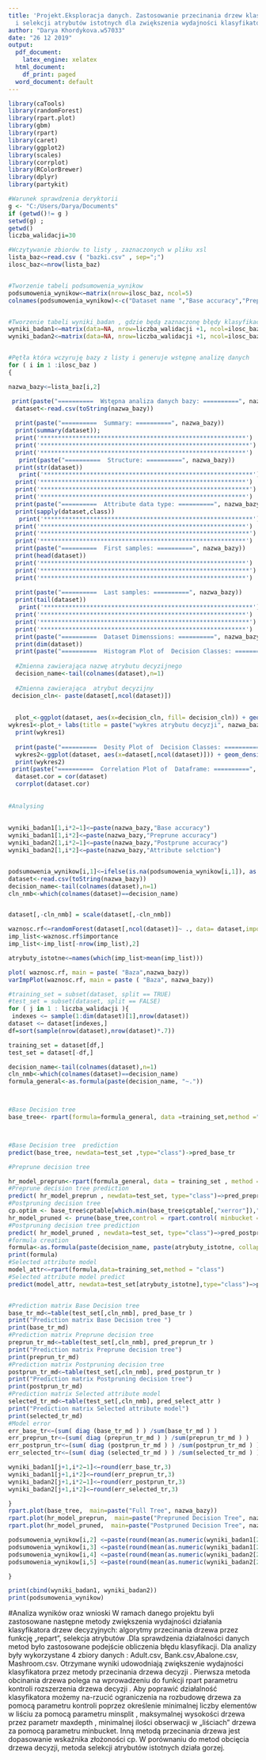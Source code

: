 ---
title: 'Projekt.Eksploracja danych. Zastosowanie przecinania drzew klasyfikacyjnych
  i selekcji atrybutów istotnych dla zwiększenia wydajności klasyfikatora drzew decyzijnych '
author: "Darya Khordykova.w57033"
date: "26 12 2019"
output:
  pdf_document:
    latex_engine: xelatex
  html_document:
    df_print: paged
  word_document: default
---
```{r}
library(caTools)
library(randomForest)
library(rpart.plot)
library(gbm)
library(rpart)
library(caret)
library(ggplot2)
library(scales)
library(corrplot)
library(RColorBrewer)
library(dplyr)
library(partykit)

#Warunek sprawdzenia deryktorii
g <- "C:/Users/Darya/Documents"
if (getwd()!= g )
setwd(g) ;
getwd()
liczba_walidacji=30

#Wczytywanie zbiorów to listy , zaznaczonych w pliku xsl
lista_baz<−read.csv ( "bazki.csv" , sep=";")
ilosc_baz<−nrow(lista_baz)


#Tworzenie tabeli podsumowenia_wynikow
podsumowenia_wynikow<−matrix(nrow=ilosc_baz, ncol=5)
colnames(podsumowenia_wynikow)<-c("Dataset name ","Base accuracy","Preprune accuracy","Postprune accuracy","Attribute selction")


#Tworzenie tabeli wyniki_badan , gdzie będą zaznaczonę błędy klasyfikacji przy każdej iteracji
wyniki_badan1<−matrix(data=NA, nrow=liczba_walidacji +1, ncol=ilosc_baz*2)
wyniki_badan2<−matrix(data=NA, nrow=liczba_walidacji +1, ncol=ilosc_baz*2)


#Pętła która wczyruję bazy z listy i generuje wstępnę analizę danych
for ( i in 1 :ilosc_baz )
{

nazwa_bazy<−lista_baz[i,2]

 print(paste("==========  Wstępna analiza danych bazy: ==========", nazwa_bazy))
  dataset<-read.csv(toString(nazwa_bazy))
 
  print(paste("==========  Summary: ==========", nazwa_bazy))
  print(summary(dataset));
  print('**********************************************************')
  print('***********************************************************')
  print('**********************************************************')
   print(paste("==========  Structure: ==========", nazwa_bazy))
  print(str(dataset))
   print('***********************************************************')
  print('**********************************************************')
  print('***********************************************************')
  print('**********************************************************')
  print(paste("==========  Attribute data type: ==========", nazwa_bazy))
  print(sapply(dataset,class))
   print('***********************************************************')
  print('**********************************************************')
  print('***********************************************************')
  print('**********************************************************')
  print(paste("==========  First samples: ==========", nazwa_bazy))
  print(head(dataset))
  print('**********************************************************')
  print('***********************************************************')
  print('**********************************************************')
  
  print(paste("==========  Last samples: ==========", nazwa_bazy))
  print(tail(dataset))
   print('***********************************************************')
  print('**********************************************************')
  print('***********************************************************')
  print('**********************************************************')
  print(paste("==========  Dataset Dimenssions: ==========", nazwa_bazy))
  print(dim(dataset))
  print(paste("==========  Histogram Plot of  Decision Classes: ==========", nazwa_bazy))
  
  #Zmienna zawierająca nazwę atrybutu decyzijnego
  decision_name<-tail(colnames(dataset),n=1)
  
  #Zmienna zawierająca  atrybut decyzijny
 decision_cln<- paste(dataset[,ncol(dataset)])
 
 
  plot_<-ggplot(dataset, aes(x=decision_cln, fill= decision_cln)) + geom_bar(aes(y = (..count..)/sum(..count..))) + scale_y_continuous(labels=percent)
wykres1<-plot_+ labs(title = paste("wykres atrybutu decyzji", nazwa_bazy),x=decision_name)
  print(wykres1)
  
  print(paste("==========  Desity Plot of  Decision Classes: ==========", nazwa_bazy))
  wykres2<-ggplot(dataset, aes(x=dataset[,ncol(dataset)])) + geom_density(color="darkblue", fill="lightblue") + labs(title = paste("wykres atrybutu decyzji", nazwa_bazy),x=decision_name)
  print(wykres2)
 print(paste("==========  Correlation Plot of  Dataframe: ==========", nazwa_bazy)) 
  dataset.cor = cor(dataset)
  corrplot(dataset.cor)
  
  
#Analysing
  
  
wyniki_badan1[1,i*2−1]<−paste(nazwa_bazy,"Base accuracy")
wyniki_badan1[1,i*2]<−paste(nazwa_bazy,"Preprune accuracy")
wyniki_badan2[1,i*2−1]<−paste(nazwa_bazy,"Postprune accuracy")
wyniki_badan2[1,i*2]<−paste(nazwa_bazy,"Attribute selction")


podsumowenia_wynikow[i,1]<−ifelse(is.na(podsumowenia_wynikow[i,1]), as.character(nazwa_bazy), podsumowenia_wynikow[i,1])
dataset<-read.csv(toString(nazwa_bazy))
decision_name<-tail(colnames(dataset),n=1)
cln_nmb<-which(colnames(dataset)==decision_name)


dataset[,-cln_nmb] = scale(dataset[,-cln_nmb])

waznosc.rf<−randomForest(dataset[,ncol(dataset)]~ ., data= dataset,importance=TRUE, ntree=1000) 
imp_list<-waznosc.rf$importance
imp_list<-imp_list[-nrow(imp_list),2]

atrybuty_istotne<−names(which(imp_list>mean(imp_list)))

plot( waznosc.rf, main = paste( "Baza",nazwa_bazy))
varImpPlot(waznosc.rf, main = paste ( "Baza", nazwa_bazy))

#training_set = subset(dataset, split == TRUE)
#test_set = subset(dataset, split == FALSE)
for ( j in 1 : liczba_walidacji ){
 indexes <− sample(1:dim(dataset)[1],nrow(dataset))
dataset <− dataset[indexes,]
df=sort(sample(nrow(dataset),nrow(dataset)*.7))

training_set = dataset[df,]
test_set = dataset[-df,]

decision_name<-tail(colnames(dataset),n=1)
cln_nmb<-which(colnames(dataset)==decision_name)
formula_general<-as.formula(paste(decision_name, "~."))



#Base Decision tree 
base_tree<- rpart(formula=formula_general, data =training_set,method ="class",control = rpart.control( cp=0.00, minbucket = 0, minsplit = 0))



#Base Decision tree  prediction
predict(base_tree, newdata=test_set ,type="class")->pred_base_tr

#Preprune decision tree

hr_model_preprun<-rpart(formula_general, data = training_set , method = "class", control = rpart.control( minbucket = 20/3, minsplit = 20, maxdepth = 10))
#Preprune decision tree prediction
predict( hr_model_preprun , newdata=test_set, type="class")−>pred_preprun_tr
#Postpruning decision tree
cp.optim <- base_tree$cptable[which.min(base_tree$cptable[,"xerror"]),"CP"]
hr_model_pruned <- prune(base_tree,control = rpart.control( minbucket = 20/3, minsplit = 20, maxdepth = 10), cp = cp.optim)
#Postpruning decision tree prediction
predict( hr_model_pruned , newdata=test_set, type="class")−>pred_postprun_tr 
#formula creation
formula<-as.formula(paste(decision_name, paste(atrybuty_istotne, collapse=" + "), sep=" ~ "))
print(formula)
#Selected attribute model
model_attr<−rpart(formula,data=training_set,method = "class")
#Selected attribute model predict
predict(model_attr, newdata=test_set[atrybuty_istotne],type="class")−>pred_select_attr 


#Prediction matrix Base Decision tree 
base_tr_md<−table(test_set[,cln_nmb], pred_base_tr )
print("Prediction matrix Base Decision tree ")
print(base_tr_md)
#Prediction matrix Preprune decision tree
preprun_tr_md<−table(test_set[,cln_nmb], pred_preprun_tr )
print("Prediction matrix Preprune decision tree")
print(preprun_tr_md)
#Prediction matrix Postpruning decision tree
postprun_tr_md<−table(test_set[,cln_nmb], pred_postprun_tr )
print("Prediction matrix Postpruning decision tree")
print(postprun_tr_md)
#Prediction matrix Selected attribute model
selected_tr_md<−table(test_set[,cln_nmb], pred_select_attr )
print("Prediction matrix Selected attribute model")
print(selected_tr_md)
#Model error
err_base_tr<−(sum( diag (base_tr_md ) ) /sum(base_tr_md ) )
err_preprun_tr<−(sum( diag (preprun_tr_md ) ) /sum(preprun_tr_md ) )
err_postprun_tr<−(sum( diag (postprun_tr_md ) ) /sum(postprun_tr_md ) )
err_selected_tr<−(sum( diag (selected_tr_md ) ) /sum(selected_tr_md ) )

wyniki_badan1[j+1,i*2−1]<−round(err_base_tr,3)
wyniki_badan1[j+1,i*2]<−round(err_preprun_tr,3)
wyniki_badan2[j+1,i*2−1]<−round(err_postprun_tr,3)
wyniki_badan2[j+1,i*2]<−round(err_selected_tr,3)

}
rpart.plot(base_tree,  main=paste("Full Tree", nazwa_bazy))
rpart.plot(hr_model_preprun,  main=paste("Prepruned Decision Tree", nazwa_bazy))
rpart.plot(hr_model_pruned,  main=paste("Postpruned Decision Tree", nazwa_bazy))

podsumowenia_wynikow[i,2] <−paste(round(mean(as.numeric(wyniki_badan1[2:j, i*2−1]))* 100, 2 ), "%")
podsumowenia_wynikow[i,3] <−paste(round(mean(as.numeric(wyniki_badan1[2:j, i*2]))* 100, 2 ), "%")
podsumowenia_wynikow[i,4] <−paste(round(mean(as.numeric(wyniki_badan2[2:j, i*2−1]))* 100, 2 ), "%")
podsumowenia_wynikow[i,5] <−paste(round(mean(as.numeric(wyniki_badan2[2:j, i*2]))* 100, 2 ), "%")

}

print(cbind(wyniki_badan1, wyniki_badan2))
print(podsumowenia_wynikow)
```

#Analiza wyników oraz wnioski
W ramach danego projektu byli  zastosowane następne metody zwiększenia wydajności działania klasyfikatora drzew decyzyjnych: algorytmy przecinania drzewa przez funkcję „repart”,  selekcja atrybutów .Dla sprawdzenia działalności danych metod było zastosowane podejście obliczenia błędu klasyfikacji. Dla analizy były wykorzystane  4 zbiory danych : Adult.csv, Bank.csv,Abalone.csv, Mashroom.csv. Otrzymane wyniki udowodniają zwiększenie wydajności klasyfikatora  przez metody przecinania drzewa decyzji .  Pierwsza metoda obcinania drzewa   polega na wprowadzeniu do funkcji rpart parametru kontroli rozszerzenia drzewa decyzji . Aby poprawić działalność klasyfikatora możemy na-rzucić ograniczenia na rozbudowę drzewa za pomocą parametru kontroli poprzez określenie minimalnej liczby elementów w liściu za pomocą parametru minsplit  , maksymalnej wysokości drzewa przez parametr maxdepth , minimalnej ilości obserwacji w „liściach” drzewa za pomocą parametru minbucket. Inną metodą  przecinania drzewa jest dopasowanie wskaźnika złożoności  cp.  W porównaniu do metod obcięcia drzewa decyzji, metoda   selekcji atrybutów istotnych działa gorzej. 






